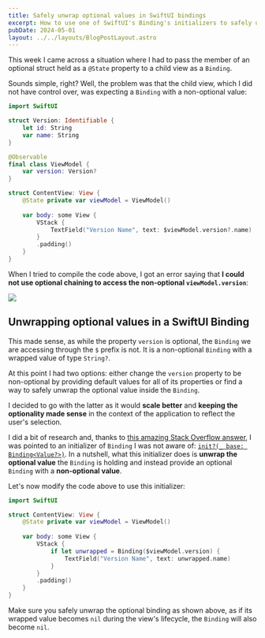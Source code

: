 ```yaml
---
title: Safely unwrap optional values in SwiftUI bindings
excerpt: How to use one of SwiftUI's Binding's initializers to safely unwrap its optional value.
pubDate: 2024-05-01
layout: ../../layouts/BlogPostLayout.astro
---
```


This week I came across a situation where I had to pass the member of an optional struct held as a `@State` property to a child view as a `Binding`. 

Sounds simple, right? Well, the problem was that the child view, which I did not have control over, was expecting a `Binding` with a non-optional value:

```swift:ContenView.swift
import SwiftUI

struct Version: Identifiable {
    let id: String
    var name: String
}

@Observable
final class ViewModel {
    var version: Version?
}

struct ContentView: View {
    @State private var viewModel = ViewModel()
    
    var body: some View {
        VStack {
            TextField("Version Name", text: $viewModel.version?.name)
        }
        .padding()
    }
}
```

When I tried to compile the code above, I got an error saying that **I could not use optional chaining to access the  non-optional `viewModel.version`**:

![](/assets/posts/safely-unwrap-optional-value-in-swiftui-binding/error.webp)

## Unwrapping optional values in a SwiftUI Binding

This made sense, as while the property `version` is optional, the `Binding` we are accessing through the `$` prefix is not. It is a non-optional `Binding` with a wrapped value of type `String?`.

At this point I had two options: either change the `version` property to be non-optional by providing default values for all of its properties or find a way to safely unwrap the optional value inside the `Binding`. 

I decided to go with the latter as it would **scale better** and **keeping the optionality made sense** in the context of the application to reflect the user's selection.

I did a bit of research and, thanks to [this amazing Stack Overflow answer](https://stackoverflow.com/a/58297743), I was pointed to an initializer of `Binding` I was not aware of: [`init?(_ base: Binding<Value?>)`](https://developer.apple.com/documentation/swiftui/binding/init(_:)-5z9t9). In a nutshell, what this initializer does is **unwrap the optional value** the `Binding` is holding and instead provide an optional `Binding` with a **non-optional value**.

Let's now modify the code above to use this initializer:

```swift:ContentView.swift
import SwiftUI

struct ContentView: View {
    @State private var viewModel = ViewModel()
    
    var body: some View {
        VStack {
            if let unwrapped = Binding($viewModel.version) {
                TextField("Version Name", text: unwrapped.name)
            }
        }
        .padding()
    }
}
```

Make sure you safely unwrap the optional binding as shown above, as if its wrapped value becomes `nil` during the view's lifecycle, the `Binding` will also become `nil`.
